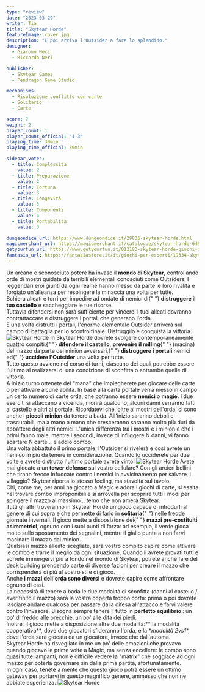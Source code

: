 ```yaml
---
type: "review"
date: "2023-03-29"
writer: Tia
title: "Skytear Horde"
featureImage: cover.jpg
description: "E poi arriva l'Outsider a fare lo splendido."
designer:
  - Giacomo Neri
  - Riccardo Neri

publisher:
  - Skytear Games
  - Pendragon Game Studio

mechanisms:
  - Risoluzione conflitto con carte
  - Solitario
  - Carte

score: 7
weight: 2
player_count: 1
player_count_official: "1-3"
playing_time: 30min
playing_time_official: 30min

sidebar_votes:
  - title: Complessità
    value: 2
  - title: Preparazione
    value: 2
  - title: Fortuna
    value: 3
  - title: Longevità
    value: 3
  - title: Componenti
    value: 4
  - title: Portabilità
    value: 3

dungeondice_url: https://www.dungeondice.it/29836-skytear-horde.html
magicmerchant_url: https://magicmerchant.it/catalogue/skytear-horde-64968/
getyourfun_url: https://www.getyourfun.it/013183-skytear-horde-giochi-di-carte.html
fantasia_url: https://fantasiastore.it/it/giochi-per-esperti/19334-skytear-horde.html
---
```


<Setting>
  Un arcano e sconosciuto potere ha invaso il <strong>mondo di Skytear</strong>,
  controllando orde di mostri guidate da terribili elementali conosciuti come
  Outsiders. I leggendari eroi giunti da ogni reame hanno messo da parte le loro
  rivalità e forgiato un'alleanza per respingere la minaccia una volta per
  tutte.
  <br />
  Schiera alleati e torri per impedire ad ondate di nemici di{" "}
  <strong>distruggere il tuo castello</strong> e saccheggiare le tue risorse.
  <br />
  Tuttavia difendersi non sarà sufficiente per vincere! I tuoi alleati dovranno
  contrattaccare e distruggere i portali che generano l'orda. <br />E una volta distrutti
  i portali, l'enorme elementale Outsider arriverà sul campo di battaglia per lo
  scontro finale. Distruggilo e conquista la vittoria.
</Setting>

<img src="./game1.jpg" alt="Skytear Horde" />

<Rules>
  In Skytear Horde dovrete svolgere contemporaneamente quattro compiti:{" "}
  <strong>difendere il castello</strong>, <strong>prevenire il milling</strong>{" "}
  (macina) del mazzo da parte dei minion avversari,{" "}
  <strong>distruggere i portali</strong> nemici ed{" "}
  <strong>uccidere l'Outsider</strong> una volta per tutte.
  <br />
  Tutto questo avviene nel corso di turni, ciascuno dei quali potrebbe essere
  l'ultimo al realizzarsi di una condizione di sconfitta o entrambe quelle di
  vittoria.
  <br />A inizio turno ottenete del "mana" che impiegherete per giocare delle carte
  o per attivare alcune abilità. In base alla carta portale verrà messo in campo
  un certo numero di carte orda, che potranno essere <strong>
    nemici
  </strong> o <strong>magie</strong>. I due eserciti si attaccano a vicenda, morirà
  qualcuno, alcuni danni verranno fatti al castello e altri al portale. Ricordatevi
  che, oltre ai mostri dell'orda, ci sono anche i <strong>
    piccoli minion
  </strong> da tenere a bada. All'inizio saranno deboli e trascurabili, ma a mano
  a mano che cresceranno saranno molto più duri da abbattere degli altri nemici.
  L'unica differenza tra i mostri e i minion è che i primi fanno male, mentre i secondi,
  invece di infliggere N danni, vi fanno scartare N carte… e addio combo. <br />
  Una volta abbattuto il primo portale, l'Outsider si rivelerà e così avrete un
  nemico in più da tenere in considerazione. Quando lo ucciderete per due volte
  e avrete distrutto l'ultimo portale avrete vinto!
</Rules>

<img src="./game2.jpg" alt="Skytear Horde" />

<Feedback>
  Avete mai giocato a un <strong>tower defense</strong> sul vostro cellulare?
  Con gli arcieri bellini che tirano frecce infuocate contro i nemici in
  avvicinamento per salvare il villaggio? Skytear riporta lo stesso feeling, ma
  stavolta sul tavolo.
  <br />
  Chi, come me, per anni ha giocato a Magic e adora i giochi di carte, si esalta
  nel trovare combo improponibili e si arrovella per scoprire tutti i modi per
  spingere il mazzo al massimo… temo che non amerà Skytear.
  <br />
  Tutti gli altri troveranno in Skytear Horde un gioco capace di introdurli al
  genere di cui sopra e che permette di farlo in <strong>solitaria</strong>{" "}
  nelle fredde giornate invernali. Il gioco mette a disposizione dei{" "}
  <strong>mazzi pre-costituiti asimmetrici</strong>, ognuno con i suoi punti di
  forza: ad esempio, il verde gioca molto sullo spostamento dei segnalini,
  mentre il giallo punta a non farvi macinare il mazzo dai minion. <br />
  Qualsiasi mazzo alleato scegliate, sarà vostro compito capire come attivare le
  combo e trarre il meglio da ogni situazione. Quando li avrete provati tutti e vorrete
  immergervi più a fondo nel mondo di Skytear, potrete anche fare del <Link to="/mechanisms/deck-building">
    deck building
  </Link> prendendo carte di diverse fazioni per creare il mazzo che corrispenderà
  di più al vostro stile di gioco.
  <br />
  Anche <strong>i mazzi dell'orda sono diversi</strong> e dovrete capire come affrontare
  ognuno di essi.
  <br />
  La necessità di tenere a bada le due modalità di sconfitta (danni al castello /
  aver finito il mazzo) sarà la vostra coperta troppo corta: prima o poi dovrete
  lasciare andare qualcosa per passare dalla difesa all'attacco e farvi valere contro
  l'invasore. Bisogna sempre tenere il tutto in <strong>
    perfetto equilibrio
  </strong>: un po' di freddo alle orecchie, un po' alle dita dei piedi.
  <br />
  Inoltre, il gioco mette a disposizione altre due modalità:** la modalità cooperativa**,
  dove due giocatori sfideranno l'orda, e la *<em>modalità 2vs1</em>*, dove l'orda
  sarà giocata da un giocatore, invece che dall'automa.
  <br />
  Skytear Horde ha risvegliato in me un po' delle emozioni che provavo quando giocavo
  le prime volte a Magic, ma senza eccellere: le combo sono quasi tutte lampanti,
  non è difficile vedere la "matrix" che soggiace ad ogni mazzo per poterla governare
  sin dalla prima partita, sfortunatamente.
  <br />
  In ogni caso, tenete a mente che questo gioco potrà essere un ottimo gateway per
  portarvi in questo magnifico genere, ammesso che non ne abbiate esperienza.
</Feedback>

<img src="./game3.jpg" alt="Skytear Horde" />
